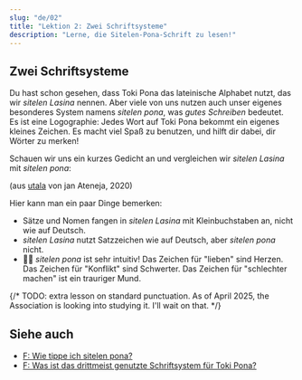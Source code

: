 ```yaml
---
slug: "de/02"
title: "Lektion 2: Zwei Schriftsysteme"
description: "Lerne, die Sitelen-Pona-Schrift zu lesen!"
---
```



## Zwei Schriftsysteme

Du hast schon gesehen, dass Toki Pona das lateinische Alphabet nutzt, das wir *sitelen Lasina* nennen. Aber viele von uns nutzen auch unser eigenes besonderes System namens *sitelen pona*, was *gutes Schreiben* bedeutet. Es ist eine Logographie: Jedes Wort auf Toki Pona bekommt ein eigenes kleines Zeichen. Es macht viel Spaß zu benutzen, und hilft dir dabei, dir Wörter zu merken!

Schauen wir uns ein kurzes Gedicht an und vergleichen wir *sitelen Lasina* mit *sitelen pona*:

<Tabbed id="1">
  <Row sl="sina olin e utala." m="Du liebst Konflikt." />
  <Row sl="taso sina sona ala:" m="Aber du verstehst nicht," />
  <Row sl="utala li ike e sina." m="dass Konflikt dich schlechter macht." />
</Tabbed>

(aus [utala](https://utala.pona.la/toki-musi-lili/#utala) von jan Ateneja, 2020)  

Hier kann man ein paar Dinge bemerken:

- Sätze und Nomen fangen in _sitelen Lasina_ mit Kleinbuchstaben an, nicht wie auf Deutsch.
- _sitelen Lasina_ nutzt Satzzeichen wie auf Deutsch, aber _sitelen pona_ nicht.
- 󱥠󱥔 _sitelen pona_ ist sehr intuitiv! Das Zeichen für "lieben" sind Herzen. Das Zeichen für "Konflikt" sind Schwerter. Das Zeichen für "schlechter machen" ist ein trauriger Mund.

{/* TODO: extra lesson on standard punctuation. As of April 2025, the Association is looking into studying it. I'll wait on that. */}

## Siehe auch
* [F: Wie tippe ich sitelen pona?](../fonts)
* [F: Was ist das drittmeist genutzte Schriftsystem für Toki Pona?](../sitelen-sitelen)
